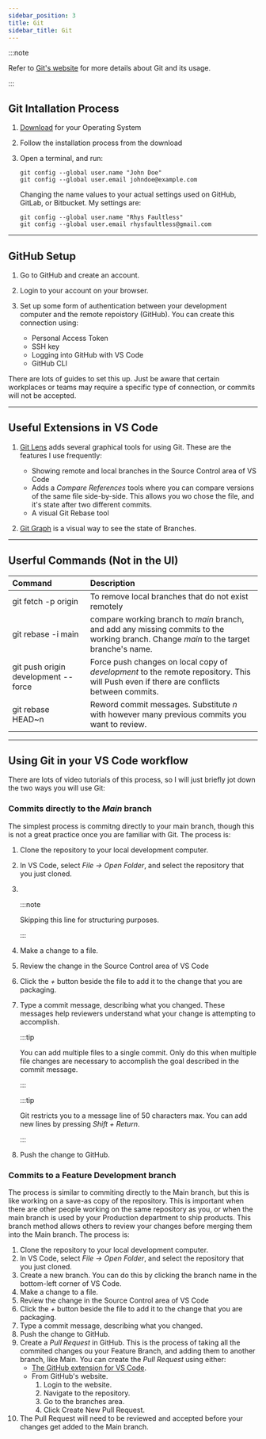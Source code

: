```yaml
---
sidebar_position: 3
title: Git
sidebar_title: Git
---
```


:::note

Refer to [Git's website](https://git-scm.com/book/en/v2/Getting-Started-First-Time-Git-Setup) for more details about Git and its usage.

:::

## Git Intallation Process

1.  [Download](https://git-scm.com/downloads) for your Operating System
2.  Follow the installation process from the download
3.  Open a terminal, and run:

    ```
    git config --global user.name "John Doe"
    git config --global user.email johndoe@example.com
    ```

    Changing the name values to your actual settings used on GitHub, GitLab, or Bitbucket.
    My settings are:

    ```
    git config --global user.name "Rhys Faultless"
    git config --global user.email rhysfaultless@gmail.com
    ```

---

## GitHub Setup

1.  Go to GitHub and create an account.
2.  Login to your account on your browser.
3.  Set up some form of authentication between your development computer and the remote repoistory (GitHub).
    You can create this connection using:

    - Personal Access Token
    - SSH key
    - Logging into GitHub with VS Code
    - GitHub CLI

There are lots of guides to set this up.
Just be aware that certain workplaces or teams may require a specific type of connection, or commits will not be accepted.

---

## Useful Extensions in VS Code

1.  [Git Lens](https://marketplace.visualstudio.com/items?itemName=eamodio.gitlens) adds several graphical tools for using Git.
    These are the features I use frequently:

    - Showing remote and local branches in the Source Control area of VS Code
    - Adds a _Compare References_ tools where you can compare versions of the same file side-by-side.
      This allows you wo chose the file, and it's state after two different commits.
    - A visual Git Rebase tool

2.  [Git Graph](https://marketplace.visualstudio.com/items?itemName=mhutchie.git-graph) is a visual way to see the state of Branches.

---

## Userful Commands (Not in the UI)

| Command                             | Description                                                                                                                             |
| :---------------------------------- | :-------------------------------------------------------------------------------------------------------------------------------------- |
| git fetch -p origin                 | To remove local branches that do not exist remotely                                                                                     |
| git rebase -i main                  | compare working branch to _main_ branch, and add any missing commits to the working branch. Change _main_ to the target branche's name. |
| git push origin development --force | Force push changes on local copy of _development_ to the remote repository. This will Push even if there are conflicts between commits. |
| git rebase HEAD~n                   | Reword commit messages. Substitute _n_ with however many previous commits you want to review.                                           |

---

## Using Git in your VS Code workflow

There are lots of video tutorials of this process, so I will just briefly jot down the two ways you will use Git:

### Commits directly to the _Main_ branch

The simplest process is commitng directly to your main branch, though this is not a great practice once you are familiar with Git.
The process is:

1.  Clone the repository to your local development computer.
2.  In VS Code, select _File -> Open Folder_, and select the repository that you just cloned.
3.  <br />

    :::note

    Skipping this line for structuring purposes.

    :::

4.  Make a change to a file.
5.  Review the change in the Source Control area of VS Code
6.  Click the _+_ button beside the file to add it to the change that you are packaging.
7.  Type a commit message, describing what you changed.
    These messages help reviewers understand what your change is attempting to accomplish.

    :::tip

    You can add multiple files to a single commit.
    Only do this when multiple file changes are necessary to accomplish the goal described in the commit message.

    :::

    :::tip

    Git restricts you to a message line of 50 characters max.
    You can add new lines by pressing _Shift + Return_.

    :::

8.  Push the change to GitHub.

### Commits to a Feature Development branch

The process is similar to commiting directly to the Main branch, but this is like working on a save-as copy of the repository.
This is important when there are other people working on the same repository as you, or when the main branch is used by your Production department to ship products.
This branch method allows others to review your changes before merging them into the Main branch.
The process is:

1.  Clone the repository to your local development computer.
2.  In VS Code, select _File -> Open Folder_, and select the repository that you just cloned.
3.  Create a new branch.
    You can do this by clicking the branch name in the bottom-left corner of VS Code.
4.  Make a change to a file.
5.  Review the change in the Source Control area of VS Code
6.  Click the _+_ button beside the file to add it to the change that you are packaging.
7.  Type a commit message, describing what you changed.
8.  Push the change to GitHub.
9.  Create a _Pull Request_ in GitHub.
    This is the process of taking all the commited changes ou your Feature Branch, and adding them to another branch, like Main.
    You can create the _Pull Request_ using either:
    - [The GitHub extension for VS Code](https://code.visualstudio.com/docs/editor/github).
    - From GitHub's website.
      1.  Login to the website.
      2.  Navigate to the repository.
      3.  Go to the branches area.
      4.  Click Create New Pull Request.
10. The Pull Request will need to be reviewed and accepted before your changes get added to the Main branch.
